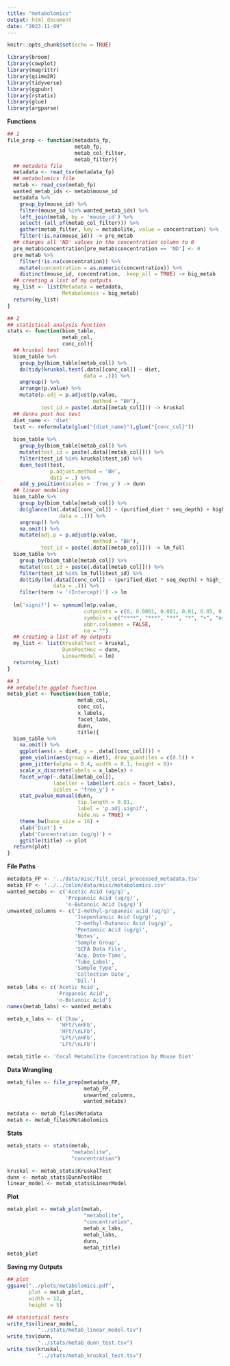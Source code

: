 ```yaml
---
title: "metabolomics"
output: html_document
date: "2023-11-09"
---
```


```r
knitr::opts_chunk$set(echo = TRUE)
```

```r
library(broom)
library(cowplot)
library(magrittr)
library(qiime2R)
library(tidyverse)
library(ggpubr)
library(rstatix)
library(glue)
library(argparse)
```

**Functions**
```r
## 1
file_prep <- function(metadata_fp,
                      metab_fp,
                      metab_col_filter,
                      metab_filter){
  ## metadata file
  metadata <- read_tsv(metadata_fp)
  ## metabolomics file
  metab <- read_csv(metab_fp)
  wanted_metab_ids <- metab$mouse_id
  metadata %>% 
    group_by(mouse_id) %>% 
    filter(mouse_id %in% wanted_metab_ids) %>% 
    left_join(metab, by = 'mouse_id') %>% 
    select(-(all_of(metab_col_filter))) %>% 
    gather(metab_filter, key = metabolite, value = concentration) %>% 
    filter(!is.na(mouse_id)) -> pre_metab
  ## changes all 'ND' values in the concentration column to 0 
  pre_metab$concentration[pre_metab$concentration == 'ND'] <- 0
  pre_metab %>% 
    filter(!is.na(concentration)) %>% 
    mutate(concentration = as.numeric(concentration)) %>% 
    distinct(mouse_id, concentration, .keep_all = TRUE) -> big_metab
  ## creating a list of my outputs
  my_list <- list(Metadata = metadata,
                  Metabolomics = big_metab)
  return(my_list)
}

## 2
## statistical analysis function
stats <- function(biom_table,
                  metab_col,
                  conc_col){
  ## kruskal test
  biom_table %>% 
    group_by(biom_table[metab_col]) %>% 
    do(tidy(kruskal.test(.data[[conc_col]] ~ diet,
                         data = .))) %>% 
    ungroup() %>%
    arrange(p.value) %>%
    mutate(p.adj = p.adjust(p.value,
                            method = "BH"),
           test_id = paste(.data[[metab_col]])) -> kruskal
  ## dunns post hoc test
  diet_name <- 'diet'
  test <- reformulate(glue("{diet_name}"),glue("{conc_col}"))
  
  biom_table %>% 
    group_by(biom_table[metab_col]) %>% 
    mutate(test_id = paste(.data[[metab_col]])) %>% 
    filter(test_id %in% kruskal$test_id) %>% 
    dunn_test(test,
              p.adjust.method = 'BH',
              data = .) %>% 
    add_y_position(scales = 'free_y') -> dunn
  ## linear modeling
  biom_table %>% 
    group_by(biom_table[metab_col]) %>%
    do(glance(lm(.data[[conc_col]] ~ (purified_diet * seq_depth) + high_fat * high_fiber,
                 data = .))) %>% 
    ungroup() %>%
    na.omit() %>%
    mutate(adj.p = p.adjust(p.value,
                            method = "BH"),
           test_id = paste(.data[[metab_col]])) -> lm_full
  biom_table %>% 
    group_by(biom_table[metab_col]) %>% 
    mutate(test_id = paste(.data[[metab_col]])) %>% 
    filter(test_id %in% lm_full$test_id) %>%
    do(tidy(lm(.data[[conc_col]] ~ (purified_diet * seq_depth) + high_fat * high_fiber,
               data = .))) %>% 
    filter(term != '(Intercept)') -> lm
  
  lm['signif'] <- symnum(lm$p.value,
                         cutpoints = c(0, 0.0001, 0.001, 0.01, 0.05, 0.1, 1),
                         symbols = c("****", "***", "**", "*", "+", "ns"),
                         abbr.colnames = FALSE,
                         na = "")
  ## creating a list of my outputs
  my_list <- list(KruskalTest = kruskal,
                  DunnPostHoc = dunn,
                  LinearModel = lm)
  return(my_list)
}

## 3 
## metabolite ggplot function
metab_plot <- function(biom_table,
                       metab_col,
                       conc_col,
                       x_labels,
                       facet_labs,
                       dunn,
                       title){
  biom_table %>% 
    na.omit() %>% 
    ggplot(aes(x = diet, y = .data[[conc_col]])) +
    geom_violin(aes(group = diet), draw_quantiles = c(0.5)) +
    geom_jitter(alpha = 0.4, width = 0.1, height = 0)+
    scale_x_discrete(labels = x_labels) +
    facet_wrap(~.data[[metab_col]],
               labeller = labeller(.cols = facet_labs),
               scales = 'free_y') +
    stat_pvalue_manual(dunn,
                       tip.length = 0.01,
                       label = 'p.adj.signif',
                       hide.ns = TRUE) +
    theme_bw(base_size = 16) +
    xlab('Diet') +
    ylab('Concentration (ug/g)') +
    ggtitle(title) -> plot
  return(plot)
}
```

**File Paths**
```r
metadata_FP <- '../data/misc/filt_cecal_processed_metadata.tsv'
metab_FP <- '../../colon/data/misc/metabolomics.csv'
wanted_metabs <- c('Acetic Acid (ug/g)',
                   'Propanoic Acid (ug/g)',
                   'n-Butanoic Acid (ug/g)')
unwanted_columns <- c('2-methyl-propanoic acid (ug/g)',
                      'Isopentanoic Acid (ug/g)',
                      '2-methyl-Butanoic Acid (ug/g)',
                      'Pentanoic Acid (ug/g)',
                      'Notes',
                      'Sample Group',
                      'SCFA Data File',
                      'Acq. Date-Time',
                      'Tube_Label',
                      'Sample_Type',
                      'Collection Date',
                      'Dil.')
metab_labs <- c('Acetic Acid',
                'Propanoic Acid',
                'n-Butanoic Acid')
names(metab_labs) <- wanted_metabs

metab_x_labs <- c('Chow', 
                 'HFt/\nHFb', 
                 'HFt/\nLFb',
                 'LFt/\nHFb', 
                 'LFt/\nLFb')

metab_title <- 'Cecal Metabolite Concentration by Mouse Diet'
```

**Data Wrangling**
```r
metab_files <- file_prep(metadata_FP,
                         metab_FP,
                         unwanted_columns,
                         wanted_metabs)

metdata <- metab_files$Metadata
metab <- metab_files$Metabolomics
```

**Stats**
```r
metab_stats <- stats(metab,
                     "metabolite",
                     "concentration")

kruskal <- metab_stats$KruskalTest
dunn <- metab_stats$DunnPostHoc
linear_model <- metab_stats$LinearModel
```

**Plot**
```r
metab_plot <- metab_plot(metab,
                         "metabolite",
                         "concentration",
                         metab_x_labs,
                         metab_labs,
                         dunn,
                         metab_title)
metab_plot
```

**Saving my Outputs**
```r
## plot
ggsave("../plots/metabolomics.pdf",
       plot = metab_plot,
       width = 12,
       height = 5)

## statistical tests 
write_tsv(linear_model,
          "../stats/metab_linear_model.tsv")
write_tsv(dunn,
          "../stats/metab_dunn_test.tsv")
write_tsv(kruskal,
          "../stats/metab_kruskal_test.tsv")
```

